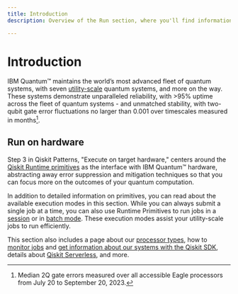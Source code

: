 ```yaml
---
title: Introduction
description: Overview of the Run section, where you'll find information on Qiskit Runtime primitives, execution modes, IBM Quantum systems, and executing jobs

---
```


# Introduction

IBM Quantum&trade; maintains the world’s most advanced fleet of quantum systems, with seven [utility-scale](https://www.ibm.com/blog/announcement/new-ibm-quantum-systems-on-the-ibm-cloud/) quantum systems, and more on the way. These systems demonstrate unparalleled reliability, with >95% uptime across the fleet of quantum systems - and unmatched stability, with two-qubit gate error fluctuations no larger than 0.001 over timescales measured in months[^1].

## Run on hardware

Step 3 in Qiskit Patterns, "Execute on target hardware," centers around the [Qiskit Runtime primitives](/run/primitives) as the interface with IBM Quantum&trade; hardware, abstracting away error suppression and mitigation techniques so that you can focus more on the outcomes of your quantum computation.

In addition to detailed information on primitives, you can read about the available execution modes in this section. While you can always submit a single job at a time, you can also use Runtime Primitives to run jobs in a [session](/run/sessions) or in [batch mode](/run/run-jobs-batch). These execution modes assist your utility-scale jobs to run efficiently. 

This section also includes a page about our [processor types](/run/processor-types), how to [monitor jobs](/run/monitor-job) and [get information about our systems with the Qiskit SDK](/run/get-backend-information), details about [Qiskit Serverless](/run/qiskit-serverless), and more.

[^1]: Median 2Q gate errors measured over all accessible Eagle processors from July 20 to September 20, 2023.